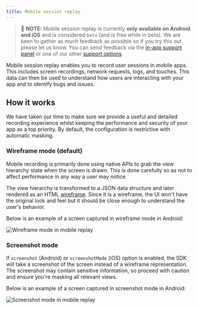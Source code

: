 ```yaml
---
title: Mobile session replay
---
```


> 🚧 **NOTE:** Mobile session replay is currently **only available on Android and iOS** and is considered `beta` (and is free while in beta). We are keen to gather as much feedback as possible so if you try this out please let us know. You can send feedback via the [in-app support panel](https://us.posthog.com#panel=support%3Afeedback%3Asession_replay%3Alow) or one of our other [support options](/docs/support-options).

Mobile session replay enables you to record user sessions in mobile apps. This includes screen recordings, network requests, logs, and touches. This data can then be used to understand how users are interacting with your app and to identify bugs and issues.

## How it works

We have taken our time to make sure we provide a useful and detailed recording experience whilst keeping the performance and security of your app as a top priority. By default, the configuration is restrictive with automatic masking.

### Wireframe mode (default)

Mobile recording is primarily done using native APIs to grab the view hierarchy state when the screen is drawn. This is done carefully so as not to affect performance in any way a user may notice.

The view hierarchy is transformed to a JSON data structure and later rendered as an HTML [wireframe](https://www.figma.com/resource-library/what-is-wireframing/). Since it is a wireframe, the UI won't have the original look and feel but it should be close enough to understand the user's behavior.

Below is an example of a screen captured in wireframe mode in Android:

![Wireframe mode in mobile replay](https://res.cloudinary.com/dmukukwp6/image/upload/v1722436140/posthog.com/contents/Screenshot_2024-07-31_at_3.27.44_PM.png)

### Screenshot mode

If `screenshot` (Android) or `screenshotMode` (iOS) option is enabled, the SDK will take a screenshot of the screen instead of a wireframe representation. The screenshot may contain sensitive information, so proceed with caution and ensure you're masking all relevant views.

Below is an example of a screen captured in screenshot mode in Android:

![Screenshot mode in mobile replay](https://res.cloudinary.com/dmukukwp6/image/upload/v1722436140/posthog.com/contents/Screenshot_2024-07-31_at_3.16.16_PM.png)